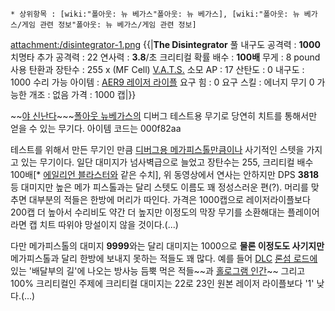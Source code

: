  * 상위항목 : [wiki:"폴아웃: 뉴 베가스"폴아웃: 뉴 베가스], [wiki:"폴아웃: 뉴 베가스/게임 관련 정보"폴아웃: 뉴 베가스/게임 관련 정보]

attachment:/disintegrator-1.png
{{|'''The Disintegrator'''
풀 내구도 공격력 : '''1000'''
치명타 추가 공격력 : 22
연사력 : '''3.8'''/초
크리티컬 확률 배수 : '''100배'''
무게 : 8 pound
사용 탄환과 장탄수 : 255 x (MF Cell)
[[V.A.T.S.]] 소모 AP : 17
산탄도 : 0
내구도 : 1000
수리 가능 아이템 : [[AER9 레이저 라이플]]
요구 힘 : 0
요구 스킬 : 에너지 무기 0
가능한 개조 : 없음
가격 : 1000 캡|}}

{{{#!html
<iframe width="420" height="315" src="//www.youtube.com/embed/oaVeep2hUdU" frameborder="0" allowfullscreen></iframe>
}}}
~~[[야 신난다]]~~~[[폴아웃 뉴베가스]]의 디버그 테스트용 무기로 당연히 치트를 통해서만 얻을 수 있는 무기다. 아이템 코드는 000f82aa

테스트를 위해서 만든 무기인 만큼 [[디버그용 메가피스톨]]만큼이나 사기적인 스텟을 가지고 있는 무기이다. 일단 대미지가 넘사벽급으로 늘었고 장탄수는 255, 크리티컬 배수 100배[* [[에일리언 블라스터]]와 같은 수치], 위 동영상에서 연사는 안하지만  DPS '''3818''' 등 대미지만 높은 메가 피스톨과는 달리 스텟도 이름도 꽤 정성스러운 편(?). 머리를 맞추면 대부분의 적들은 한방에 머리가 따인다. 가격은 1000캡으로 레이저라이플보다 200캡 더 높아서 수리비도 약간 더 높지만 이정도의 막장 무기를 소환해대는 플레이어라면 캡 치트 따위야 망설이지 않을 것이다.(...)
 
다만 메가피스톨의 대미지 '''9999'''와는 달리 대미지는 1000으로 '''물론 이정도도 사기지만''' 메가피스톨과 달리 한방에 보내지 못하는 적들도 꽤 많다. 예를 들어 [[DLC]] [[론섬 로드]]에 있는 '배달부의 길'에 나오는 방사능 듬뿍 먹은 적들~~과 [[홀로그램 인간]]~~ 그리고 100% 크리티컬인 주제에 크리티컬 대미지는 22로 23인 원본 레이저 라이플보다 '1' 낮다.(...)
